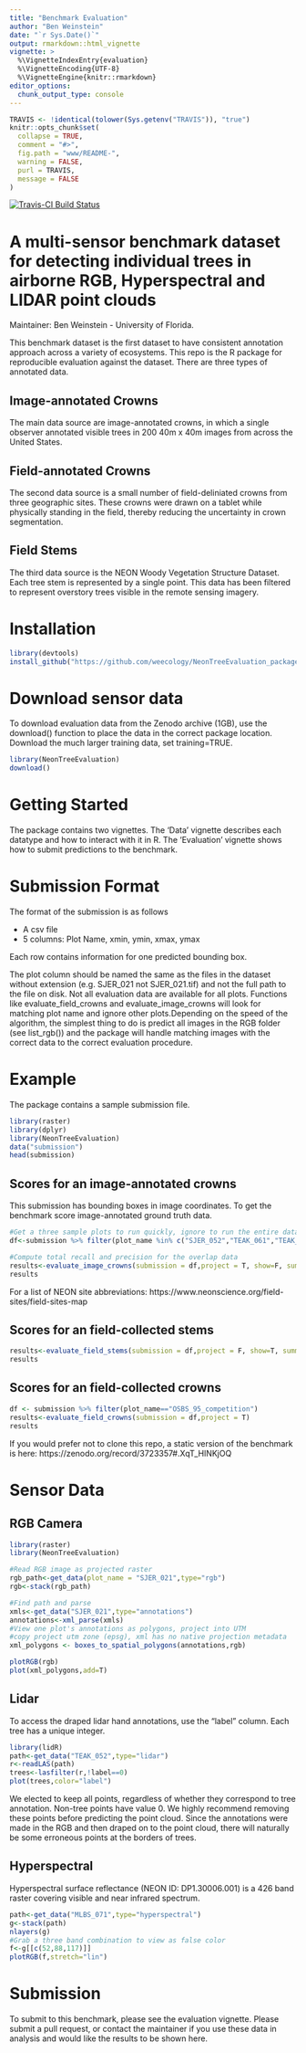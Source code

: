 ```yaml
---
title: "Benchmark Evaluation"
author: "Ben Weinstein"
date: "`r Sys.Date()`"
output: rmarkdown::html_vignette
vignette: >
  %\VignetteIndexEntry{evaluation}
  %\VignetteEncoding{UTF-8}
  %\VignetteEngine{knitr::rmarkdown}
editor_options: 
  chunk_output_type: console
---
```


```r
TRAVIS <- !identical(tolower(Sys.getenv("TRAVIS")), "true")
knitr::opts_chunk$set(
  collapse = TRUE,
  comment = "#>",
  fig.path = "www/README-",
  warning = FALSE,
  purl = TRAVIS,
  message = FALSE
)
```

[![Travis-CI Build Status](https://travis-ci.org/Weecology/NeonTreeEvaluation_package.svg?branch=master)](https://travis-ci.org/Weecology/NeonTreeEvaluation_package)

# A multi-sensor benchmark dataset for detecting individual trees in airborne RGB, Hyperspectral and LIDAR point clouds

Maintainer: Ben Weinstein - University of Florida.

This benchmark dataset is the first dataset to have consistent annotation approach across a variety of ecosystems. This repo is the R package for reproducible evaluation against the dataset. There are three types of annotated data. 

## Image-annotated Crowns
The main data source are image-annotated crowns, in which a single observer annotated visible trees in 200 40m x 40m images from across the United States. 

## Field-annotated Crowns
The second data source is a small number of field-deliniated crowns from three geographic sites. These crowns were drawn on a tablet while physically standing in the field, thereby reducing the uncertainty in crown segmentation.

## Field Stems
The third data source is the NEON Woody Vegetation Structure Dataset. Each tree stem is represented by a single point. This data has been filtered to represent overstory trees visible in the remote sensing imagery.

# Installation

```r
library(devtools)
install_github("https://github.com/weecology/NeonTreeEvaluation_package.git")
```

# Download sensor data

To download evaluation data from the Zenodo archive (1GB), use the download() function to place the data in the correct package location. Download the much larger training data, set training=TRUE. 
```r
library(NeonTreeEvaluation)
download()
```

# Getting Started

The package contains two vignettes. The 'Data' vignette describes each datatype and how to interact with it in R. The 'Evaluation' vignette shows how to submit predictions to the benchmark.

# Submission Format

The format of the submission is as follows

* A csv file
* 5 columns: Plot Name, xmin, ymin, xmax, ymax

Each row contains information for one predicted bounding box.

The plot column should be named the same as the files in the dataset without extension (e.g. SJER_021 not SJER_021.tif) and not the full path to the file on disk. Not all evaluation data are available for all plots. Functions like evaluate_field_crowns and evaluate_image_crowns will look for matching plot name and ignore other plots.Depending on the speed of the algorithm, the simplest thing to do is predict all images in the RGB folder (see list_rgb()) and the package will handle matching images with the correct data to the correct evaluation procedure.

# Example

The package contains a sample submission file. 

```r
library(raster)
library(dplyr)
library(NeonTreeEvaluation)
data("submission")
head(submission)
```

## Scores for an image-annotated crowns

This submission has bounding boxes in image coordinates. To get the benchmark score image-annotated ground truth data.

```r
#Get a three sample plots to run quickly, ignore to run the entire dataset
df<-submission %>% filter(plot_name %in% c("SJER_052","TEAK_061","TEAK_057"))

#Compute total recall and precision for the overlap data
results<-evaluate_image_crowns(submission = df,project = T, show=F, summarize = T)
results
```

For a list of NEON site abbreviations: https://www.neonscience.org/field-sites/field-sites-map

## Scores for an field-collected stems

```r
results<-evaluate_field_stems(submission = df,project = F, show=T, summarize = T)
results
```

## Scores for an field-collected crowns

```r
df <- submission %>% filter(plot_name=="OSBS_95_competition")
results<-evaluate_field_crowns(submission = df,project = T)
results
```

If you would prefer not to clone this repo, a static version of the benchmark is here: https://zenodo.org/record/3723357#.XqT_HlNKjOQ

# Sensor Data

## RGB Camera

```r
library(raster)
library(NeonTreeEvaluation)

#Read RGB image as projected raster
rgb_path<-get_data(plot_name = "SJER_021",type="rgb")
rgb<-stack(rgb_path)

#Find path and parse
xmls<-get_data("SJER_021",type="annotations")
annotations<-xml_parse(xmls)
#View one plot's annotations as polygons, project into UTM
#copy project utm zone (epsg), xml has no native projection metadata
xml_polygons <- boxes_to_spatial_polygons(annotations,rgb)

plotRGB(rgb)
plot(xml_polygons,add=T)
```

## Lidar

To access the draped lidar hand annotations, use the "label" column. Each tree has a unique integer.

```r
library(lidR)
path<-get_data("TEAK_052",type="lidar")
r<-readLAS(path)
trees<-lasfilter(r,!label==0)
plot(trees,color="label")
```

We elected to keep all points, regardless of whether they correspond to tree annotation. Non-tree points have value 0. We highly recommend removing these points before predicting the point cloud. Since the annotations were made in the RGB and then draped on to the point cloud, there will naturally be some erroneous points at the borders of trees.

## Hyperspectral 

Hyperspectral surface reflectance (NEON ID: DP1.30006.001) is a 426 band raster covering visible and near infrared spectrum.

```r
path<-get_data("MLBS_071",type="hyperspectral")
g<-stack(path)
nlayers(g)
#Grab a three band combination to view as false color
f<-g[[c(52,88,117)]]
plotRGB(f,stretch="lin")
```
 
# Submission

To submit to this benchmark, please see the evaluation vignette. Please submit a pull request, or contact the maintainer if you use these data in analysis and would like the results to be shown here.
